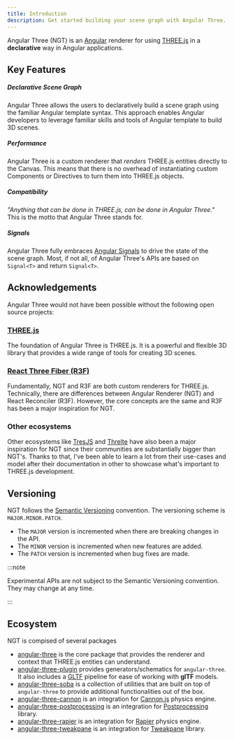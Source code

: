 ```yaml
---
title: Introduction
description: Get started building your scene graph with Angular Three.
---
```


Angular Three (NGT) is an [Angular](https://angular.dev) renderer for using [THREE.js](https://threejs.org) in a
**declarative** way in Angular applications.

## Key Features

##### Declarative Scene Graph

Angular Three allows the users to declaratively build a scene graph using the familiar Angular template syntax. This approach enables Angular developers to leverage familiar skills and tools of Angular template to build 3D scenes.

##### Performance

Angular Three is a custom renderer that _renders_ THREE.js entities directly to the Canvas. This means that there is no overhead of instantiating custom Components or Directives to turn them into THREE.js objects.

##### Compatibility

_"Anything that can be done in THREE.js, can be done in Angular Three."_ This is the motto that Angular Three stands for.

##### Signals

Angular Three fully embraces [Angular Signals](https://angular.dev/guide/signals) to drive the state of the scene graph. Most, if not all, of Angular Three's APIs are based on `Signal<T>` and return `Signal<T>`.

## Acknowledgements

Angular Three would not have been possible without the following open source projects:

### [THREE.js](https://threejs.org/)

The foundation of Angular Three is THREE.js. It is a powerful and flexible 3D library that provides a wide range of tools for creating 3D scenes.

### [React Three Fiber (R3F)](https://github.com/pmndrs/react-three-fiber)

Fundamentally, NGT and R3F are both custom renderers for THREE.js. Technically, there are differences between Angular Renderer (NGT) and React Reconciler (R3F). However, the core concepts are the same and R3F has been a major inspiration for NGT.

### Other ecosystems

Other ecosystems like [TresJS](https://tresjs.org) and [Threlte](https://threlte.xyz) have also been a major inspiration for NGT since
their communities are substantially bigger than NGT's. Thanks to that, I've been able to learn a lot from their use-cases and model after their documentation
in other to showcase what's important to THREE.js development.

## Versioning

NGT follows the [Semantic Versioning](https://semver.org/) convention. The versioning scheme is `MAJOR.MINOR.PATCH`.

- The `MAJOR` version is incremented when there are breaking changes in the API.
- The `MINOR` version is incremented when new features are added.
- The `PATCH` version is incremented when bug fixes are made.

:::note

Experimental APIs are not subject to the Semantic Versioning convention. They may change at any time.

:::

## Ecosystem

NGT is compised of several packages

- [angular-three](/reference/core/introduction) is the core package that provides the renderer and context that THREE.js entities can understand.
- [angular-three-plugin](/reference/plugin/introduction) provides generators/schematics for `angular-three`. It also includes a [GLTF](https://en.wikipedia.org/wiki/GlTF) pipeline for ease of working with **glTF** models.
- [angular-three-soba](/reference/soba/introduction) is a collection of utilities that are built on top of `angular-three` to provide additional functionalities out of the box.
- [angular-three-cannon](/reference/cannon/introduction) is an integration for [Cannon.js](https://github.com/pmndrs/cannon-es) physics engine.
- [angular-three-postprocessing](/reference/postprocessing/introduction) is an integration for [Postprocessing](https://github.com/pmndrs/postprocessing?tab=readme-ov-file) library.
- [angular-three-rapier](/reference/rapier/introduction) is an integration for [Rapier](https://rapier.rs/) physics engine.
- [angular-three-tweakpane](/reference/tweakpane/introduction) is an integration for [Tweakpane](https://github.com/cocopon/tweakpane) library.